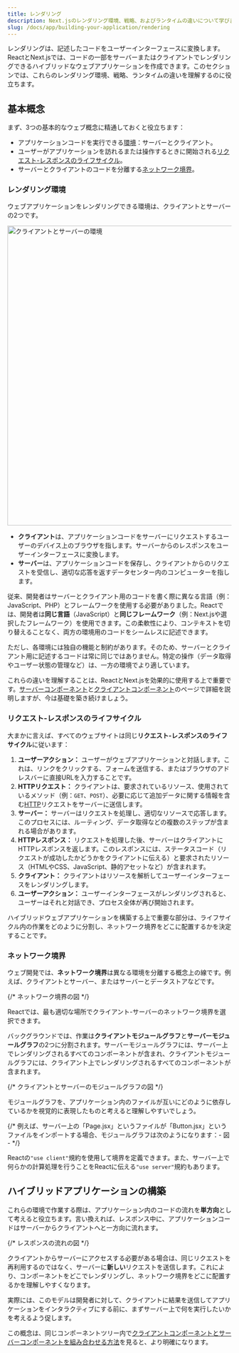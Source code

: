 ```yaml
---
title: レンダリング
description: Next.jsのレンダリング環境、戦略、およびランタイムの違いについて学びます。
slug: /docs/app/building-your-application/rendering
---
```


レンダリングは、記述したコードをユーザーインターフェースに変換します。ReactとNext.jsでは、コードの一部をサーバーまたはクライアントでレンダリングできるハイブリッドなウェブアプリケーションを作成できます。このセクションでは、これらのレンダリング環境、戦略、ランタイムの違いを理解するのに役立ちます。

## 基本概念

まず、3つの基本的なウェブ概念に精通しておくと役立ちます：

- アプリケーションコードを実行できる[環境](#レンダリング環境)：サーバーとクライアント。
- ユーザーがアプリケーションを訪れるまたは操作するときに開始される[リクエスト-レスポンスのライフサイクル](#リクエスト-レスポンスのライフサイクル)。
- サーバーとクライアントのコードを分離する[ネットワーク境界](#ネットワーク境界)。

### レンダリング環境

ウェブアプリケーションをレンダリングできる環境は、クライアントとサーバーの2つです。

<Image
  alt="クライアントとサーバーの環境"
  srcLight="/light/client-and-server-environments.png"
  srcDark="/dark/client-and-server-environments.png"
  width="1600"
  height="672"
/>

- **クライアント**は、アプリケーションコードをサーバーにリクエストするユーザーのデバイス上のブラウザを指します。サーバーからのレスポンスをユーザーインターフェースに変換します。
- **サーバー**は、アプリケーションコードを保存し、クライアントからのリクエストを受信し、適切な応答を返すデータセンター内のコンピューターを指します。

従来、開発者はサーバーとクライアント用のコードを書く際に異なる言語（例：JavaScript、PHP）とフレームワークを使用する必要がありました。Reactでは、開発者は**同じ言語**（JavaScript）と**同じフレームワーク**（例：Next.jsや選択したフレームワーク）を使用できます。この柔軟性により、コンテキストを切り替えることなく、両方の環境用のコードをシームレスに記述できます。

ただし、各環境には独自の機能と制約があります。そのため、サーバーとクライアント用に記述するコードは常に同じではありません。特定の操作（データ取得やユーザー状態の管理など）は、一方の環境でより適しています。

これらの違いを理解することは、ReactとNext.jsを効果的に使用する上で重要です。[サーバーコンポーネント](/docs/app/building-your-application/rendering/server-components)と[クライアントコンポーネント](/docs/app/building-your-application/rendering/client-components)のページで詳細を説明しますが、今は基礎を築き続けましょう。

### リクエスト-レスポンスのライフサイクル

大まかに言えば、すべてのウェブサイトは同じ**リクエスト-レスポンスのライフサイクル**に従います：

1. **ユーザーアクション：** ユーザーがウェブアプリケーションと対話します。これは、リンクをクリックする、フォームを送信する、またはブラウザのアドレスバーに直接URLを入力することです。
2. **HTTPリクエスト：** クライアントは、要求されているリソース、使用されているメソッド（例：`GET`、`POST`）、必要に応じて追加データに関する情報を含む[HTTP](https://developer.mozilla.org/docs/Web/HTTP)リクエストをサーバーに送信します。
3. **サーバー：** サーバーはリクエストを処理し、適切なリソースで応答します。このプロセスには、ルーティング、データ取得などの複数のステップが含まれる場合があります。
4. **HTTPレスポンス：** リクエストを処理した後、サーバーはクライアントにHTTPレスポンスを返します。このレスポンスには、ステータスコード（リクエストが成功したかどうかをクライアントに伝える）と要求されたリソース（HTMLやCSS、JavaScript、静的アセットなど）が含まれます。
5. **クライアント：** クライアントはリソースを解析してユーザーインターフェースをレンダリングします。
6. **ユーザーアクション：** ユーザーインターフェースがレンダリングされると、ユーザーはそれと対話でき、プロセス全体が再び開始されます。

ハイブリッドウェブアプリケーションを構築する上で重要な部分は、ライフサイクル内の作業をどのように分割し、ネットワーク境界をどこに配置するかを決定することです。

### ネットワーク境界

ウェブ開発では、**ネットワーク境界**は異なる環境を分離する概念上の線です。例えば、クライアントとサーバー、またはサーバーとデータストアなどです。

{/* ネットワーク境界の図 */}

Reactでは、最も適切な場所でクライアント-サーバーのネットワーク境界を選択できます。

バックグラウンドでは、作業は**クライアントモジュールグラフ**と**サーバーモジュールグラフ**の2つに分割されます。サーバーモジュールグラフには、サーバー上でレンダリングされるすべてのコンポーネントが含まれ、クライアントモジュールグラフには、クライアント上でレンダリングされるすべてのコンポーネントが含まれます。

{/* クライアントとサーバーのモジュールグラフの図 */}

モジュールグラフを、アプリケーション内のファイルが互いにどのように依存しているかを視覚的に表現したものと考えると理解しやすいでしょう。

{/* 例えば、サーバー上の「Page.jsx」というファイルが「Button.jsx」というファイルをインポートする場合、モジュールグラフは次のようになります：- 図 - */}

Reactの`"use client"`規約を使用して境界を定義できます。また、サーバー上で何らかの計算処理を行うことをReactに伝える`"use server"`規約もあります。

## ハイブリッドアプリケーションの構築

これらの環境で作業する際は、アプリケーション内のコードの流れを**単方向**として考えると役立ちます。言い換えれば、レスポンス中に、アプリケーションコードはサーバーからクライアントへと一方向に流れます。

{/* レスポンスの流れの図 */}

クライアントからサーバーにアクセスする必要がある場合は、同じリクエストを再利用するのではなく、サーバーに**新しい**リクエストを送信します。これにより、コンポーネントをどこでレンダリングし、ネットワーク境界をどこに配置するかを理解しやすくなります。

実際には、このモデルは開発者に対して、クライアントに結果を送信してアプリケーションをインタラクティブにする前に、まずサーバー上で何を実行したいかを考えるよう促します。

この概念は、同じコンポーネントツリー内で[クライアントコンポーネントとサーバーコンポーネントを組み合わせる方法](/docs/app/building-your-application/rendering/composition-patterns)を見ると、より明確になります。
